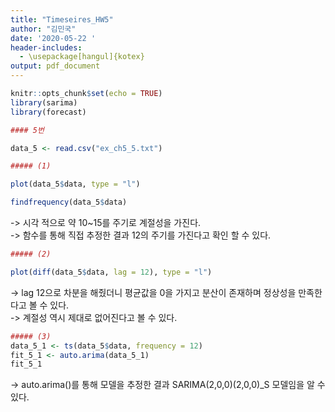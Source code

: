 ```yaml
---
title: "Timeseires_HW5"
author: "김민국"
date: '2020-05-22 '
header-includes:
  - \usepackage[hangul]{kotex}
output: pdf_document
---
```


```r
knitr::opts_chunk$set(echo = TRUE)
library(sarima)
library(forecast)

```

```r

#### 5번

data_5 <- read.csv("ex_ch5_5.txt")

##### (1)

plot(data_5$data, type = "l")

findfrequency(data_5$data)

```
-> 시각 적으로 약 10~15를 주기로 계절성을 가진다.  
-> 함수를 통해 직접 추정한 결과 12의 주기를 가진다고 확인 할 수 있다.  

```r

##### (2)

plot(diff(data_5$data, lag = 12), type = "l")
```
-> lag 12으로 차분을 해줬더니 평균값을 0을 가지고 분산이 존재하며 정상성을 만족한다고 볼 수 있다.  
-> 계절성 역시 제대로 없어진다고 볼 수 있다.  

```r

##### (3)
data_5_1 <- ts(data_5$data, frequency = 12)
fit_5_1 <- auto.arima(data_5_1)
fit_5_1

```
-> auto.arima()를 통해 모델을 추정한 결과 SARIMA(2,0,0)(2,0,0)_S 모델임을 알 수 있다.  